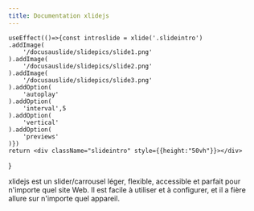 ```yaml
---
title: Documentation xlidejs
---
```



    useEffect(()=>{const introslide = xlide('.slideintro')
    .addImage(
        '/docusauslide/slidepics/slide1.png'
    ).addImage(
        '/docusauslide/slidepics/slide2.png'
    ).addImage(
        '/docusauslide/slidepics/slide3.png'
    ).addOption(
        'autoplay'
    ).addOption(
        'interval',5
    ).addOption(
        'vertical'
    ).addOption(
        'previews'
    )})
    return <div className="slideintro" style={{height:"50vh"}}></div>
}

<Translate>
xlidejs est un slider/carrousel léger, flexible, accessible et parfait pour n'importe quel site Web. Il est facile à utiliser et à configurer, et il a fière allure sur n'importe quel appareil.
</Translate>
<SlideIntro></SlideIntro>
